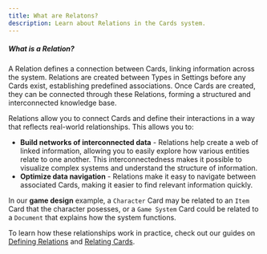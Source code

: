 ```yaml
---
title: What are Relatons?
description: Learn about Relations in the Cards system.
---
```


<div className="rounded-box">
  <h5><strong>What is a Relation?</strong></h5>
  <p>A Relation defines a connection between Cards, linking information across the system. Relations are created between Types in Settings before any Cards exist, establishing predefined associations. Once Cards are created, they can be connected through these Relations, forming a structured and interconnected knowledge base.</p>
</div>

Relations allow you to connect Cards and define their interactions in a way that reflects real-world relationships. This allows you to:

* **Build networks of interconnected data** - Relations help create a web of linked information, allowing you to easily explore how various entities relate to one another. This interconnectedness makes it possible to visualize complex systems and understand the structure of information.
* **Optimize data navigation** - Relations make it easy to navigate between associated Cards, making it easier to find relevant information quickly.

In our **game design** example, a `Character` Card may be related to an `Item` Card that the character posesses, or a `Game System` Card could be related to a `Document` that explains how the system functions.

To learn how these relationships work in practice, check out our guides on [Defining Relations](/cards/relations/defining-relations) and [Relating Cards](/cards/relations/relating-cards).

